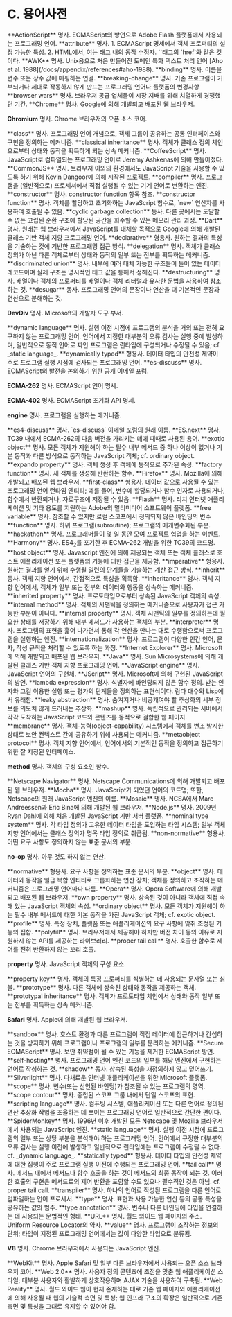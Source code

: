 # C. 용어사전

<span id='actionscript'>
  **ActionScript** 명사. ECMAScript의 방언으로 Adobe Flash 플랫폼에서 사용되는
  프로그래밍 언어.
</span>

<span id='attribute'>
  **attribute** 명사. 1. ECMAScript 명세에서 객체 프로퍼티의 설정 가능한 특성. 2. HTML에서, 여는 태그 내의 동작 수정자. `<a>`태그의 `href`와 같은 것이다.
</span>

<span id='awk'>
  **AWK** 명사. Unix용으로 처음 만들어진 도메인 특화 텍스트 처리 언어 [Aho et
  al. 1988](/docs/appendix/references#aho-1988).
</span>

<span id='binding'>
  **binding** 명사. 이름을 변수 또는 상수 값에 매핑하는 연결.
</span>

<span id='breaking-change'>
  **breaking-change** 명사. 기존 프로그램이 거부되거나 제대로 작동하지 않게
  만드는 프로그래밍 언어나 플랫폼의 변경사항
</span>

<span id='browser-wars'>
  **browser wars** 명사. 브라우저 공급 업체들이 시장 지배를 위해 치열하게
  경쟁했던 기간.
</span>

<span id='Chrome'>
  **Chrome** 명사. Google에 의해 개발되고 배포된 웹 브라우저.
</span>

<span id='Chromium'>**Chromium** 명사. Chrome 브라우저의 오픈 소스 코어.</span>

<span id='class'>
  **class** 명사. 프로그래밍 언어 개념으로, 객체 그룹이 공유하는 공통
  인터페이스와 구현을 정의하는 메커니즘.
</span>

<span id='classical-inheritance'>
  **classical inheritance** 명사. 객체가 클래스 정의 체인으로부터 상태와 동작을
  획득하게 되는 상속 메커니즘.
</span>

<span id='CoffeeScript'>
  **CoffeeScript** 명사. JavaScript로 컴파일되는 프로그래밍 언어로 Jeremy
  Ashkenas에 의해 만들어졌다.
</span>

<span id='CommonJS'>
  **CommonJS** 명사. 브라우저 이외의 환경에서도 JavaScript 기술을 사용할 수
  있도록 하기 위해 Kevin Dangoor에 의해 시작된 프로젝트.
</span>

<span id='compiler'>
  **compiler** 명사. 프로그램을 (일반적으로) 프로세서에서 직접 실행될 수 있는
  기계 언어로 변환하는 엔진.
</span>

<span id='constructor'>
  **constructor** 명사. constructor function 항목 참조.
</span>

<span id='constructor-function'>
  **constructor function** 명사. 객체를 할당하고 초기화하는 JavaScript 함수로,
  `new` 연산자를 사용하여 호출될 수 있음.
</span>

<span id='cyclic-garbage-collection'>
  **cyclic garbage collection** 동사. 다른 곳에서는 도달할 수 없는 고립된 순환
  구조에 할당된 공간을 회수할 수 있는 메모리 관리 과정.
</span>

<span id='Dart'>
  **Dart** 명사. 원래는 웹 브라우저에서 JavaScript를 대체할 목적으로 Google에
  의해 개발된 클래스 기반 객체 지향 프로그래밍 언어.
</span>

<span id='declarative'>
  **declarative** 형용사. 원하는 결과의 특성을 기술하는 것에 기반한 프로그래밍
  접근 방식.
</span>

<span id='delegation'>
  **delegation** 명사. 객체가 클래스 정의가 아닌 다른 객체로부터 상태와 동작의
  일부 또는 전부를 획득하는 메커니즘.
</span>

<span id='discriminated-union'>
  **discriminated union** 명사. 내부에 여러 대체 가능한 구조들이 들어 있는
  데이터 레코드이며 실제 구조는 명시적인 태그 값을 통해서 정해진다.
</span>

<span id='destructuring'>
  **destructuring** 명사. 배열이나 객체의 프로퍼티를 배열이나 객체 리터럴과
  유사한 문법을 사용하여 참조하는 것.
</span>

<span id='desugar'>
  **desugar** 동사. 프로그래밍 언어의 문장이나 연산을 더 기본적인 문장과
  연산으로 분해하는 것.
</span>

<span id='devdiv'>**DevDiv** 명사. Microsoft의 개발자 도구 부서.</span>

<span id='dynamic-language'>
  **dynamic language** 명사. 실행 이전 시점에 프로그램의 분석을 거의 또는 전혀
  요구하지 않는 프로그래밍 언어. 언어에서 지정한 대부분의 오류 검사는 실행 중에
  발생하며, 일반적으로 동적 언어로 짜인 프로그램은 런타임에 구성되거나 수정될 수
  있음; cf. _static language_.
</span>

<span id='dynamically-typed'>
  **dynamically typed** 형용사. 데이터 타입의 안전성 제약이 주로 프로그램 실행
  시점에 검사되는 프로그래밍 언어.
</span>

<span id='es-discuss'>
  **es-discuss** 명사. ECMAScript의 발전을 논의하기 위한 공개 이메일 포럼.
</span>

<span id='ecma-262'>**ECMA-262** 명사. ECMAScript 언어 명세.</span>

<span id='ecma-402'>**ECMA-402** 명사. ECMAScript 초기화 API 명세.</span>

<span id='engine'>**engine** 명사. 프로그램을 실행하는 메커니즘.</span>

<span id='es4-discuss'>
  **es4-discuss** 명사. `es-discuss` 이메일 포럼의 원래 이름.
</span>

<span id='ES-next'>
  **ES.next** 명사. TC39 내에서 ECMA-262의 다음 버전을 가리키는 데에 때때로
  사용된 용어.
</span>

<span id='exotic-object'>
  **exotic object** 명사. 모든 객체가 지원해야 하는 필수 내부 메서드 중 하나
  이상이 없거나 기본 동작과 다른 방식으로 동작하는 JavaScript 객체; cf. ordinary
  object.
</span>

<span id='expando-property'>
  **expando property** 명사. 객체 생성 후 객체에 동적으로 추가된 속성.
</span>

<span id='factory-function'>
  **factory function** 명사. 새 객체를 생성해 반환하는 함수.
</span>

<span id='firefox'>
  **Firefox** 명사. Mozilla에 의해 개발되고 배포된 웹 브라우저.
</span>

<span id='first-class'>
  **first-class** 형용사. 데이터 값으로 사용될 수 있는 프로그래밍 언어 런타임
  엔티티; 예를 들어, 변수에 할당되거나 함수 인자로 사용되거나, 함수에서
  반환되거나, 자료구조에 저장될 수 있음.
</span>

<span id='flash'>
  **Flash** 명사. 리치 인터넷 애플리케이션 및 기타 용도를 지원하는 Adobe의
  멀티미디어 소프트웨어 플랫폼.
</span>

<span id='free-variable'>
  **free variable** 명사. 참조할 수 있지만 로컬 스코프에서 정의되지 않은
  바인딩의 변수
</span>

<span id='function'>
  **function** 명사. 하위 프로그램(subroutine); 프로그램의 매개변수화된 부분.
</span>

<span id='hackathon'>
  **hackathon** 명사. 프로그래머들이 몇 일 동안 모여 프로젝트 협업을 하는
  이벤트.
</span>

<span id='Harmony'>
  **Harmony** 명사. ES4<sub>2</sub>를 포기한 후 ECMA-262 개발을 위한 TC39의
  코드명.
</span>

<span id='host-object'>
  **host object** 명사. Javascript 엔진에 의해 제공되는 객체 또는 객체 클래스로
  호스트 애플리케이션 또는 플랫폼의 기능에 대한 접근을 제공함.
</span>

<span id='imperative'>
  **imperative** 형용사. 원하는 결과를 얻기 위해 수행될 일련의 단계들을 기술하는
  계산 접근 방식.
</span>

<span id='inherit'>
  **inherit** 동사. 객체 지향 언어에서, 간접적으로 특성을 획득함.
</span>

<span id='inheritance'>
  **inheritance** 명사. 객체 지향 언어에서, 객체가 일부 또는 전부의 데이터와
  행동을 상속하는 메커니즘.
</span>

<span id='inherited-property'>
  **inherited property** 명사. 프로토타입으로부터 상속된 JavaScript 객체의 속성.
</span>

<span id='internal-method'>
  **internal method** 명사. 객체의 시맨틱을 정의하는 메커니즘으로 사용자가 접근
  가능한 부분이 아니다.
</span>

<span id='internal-property'>
  **internal property** 명사. 객체 시맨틱의 일부를 정의하는데 필요한 상태를
  저장하기 위해 내부 메서드가 사용하는 객체의 부분.
</span>

<span id='interpreter'>
  **interpreter** 명사. 프로그램의 표현을 훑어 나가면서 통해 각 연산을 만나는
  대로 수행함으로써 프로그램을 실행하는 엔진.
</span>

<span id='internationalization'>
  **internationalization** 명사. 프로그램이 다양한 인간 언어, 문자, 작성 규칙을
  처리할 수 있도록 하는 과정.
</span>

<span id='internet-explorer'>
  **Internet Explorer** 명사. Microsoft에 의해 개발되고 배포된 웹 브라우저.
</span>

<span id='Java'>
  **Java** 명사. Sun Microsystems에 의해 개발된 클래스 기반 객체 지향 프로그래밍
  언어.
</span>

<span id='JavaScript-engine'>
  **JavaScript engine** 명사. JavaScript 언어의 구현체.
</span>

<span id='JScript'>
  **JScript** 명사. Microsoft에 의해 구현된 JavaScript의 방언.
</span>

<span id='lambda-expression'>
  **lambda expression** 명사. 식별자에 바인딩되지 않은 함수 정의. 받는 인자와
  그걸 이용한 실행 또는 평가의 단계들을 정의하는 표현식이다. 람다 대수와
  Lisp에서 유래함.
</span>

<span id='leaky-abstraction'>
  **leaky abstraction** 명사. 숨겨지거나 비공개여야 할 추상화의 세부 정보를
  의도치 않게 드러내는 추상화.
</span>

<span id='mashup'>
  **mashup** 명사. 독립적으로 관리되는 서버에서 각각 도착하는 JavaScript 코드와
  콘텐츠를 동적으로 결합한 웹 페이지.
</span>

<span id='membrane'>
  **membrane** 명사. 객체-능력(object-capability) 시스템에서 객체를 변조 방지한
  상태로 보안 컨텍스트 간에 공유하기 위해 사용되는 메커니즘.
</span>

<span id='metaobject-protocol'>
  **metaobject protocol** 명사. 객체 지향 언어에서, 언어에서의 기본적인 동작을
  정의하고 접근하기 위한 잘 지정된 인터페이스.
</span>

<span id='method'>**method** 명사. 객체의 구성 요소인 함수.</span>

<span id='netscape-navigator'>
  **Netscape Navigator** 명사. Netscape Communications에 의해 개발되고 배포된 웹
  브라우저.
</span>

<span id='mocha'>
  **Mocha** 명사. JavaScript가 되었던 언어의 코드명; 또한, Netscape의 원래
  JavaScript 엔진의 이름.
</span>

<span id='mosaic'>
  **Mosaic** 명사. NCSA에서 Marc Andreessen과 Eric Bina에 의해 개발된 웹
  브라우저.
</span>

<span id='Node.js'>
  **Node.js** 명사. 2009년 Ryan Dahl에 의해 처음 개발된 JavaScript 기반 서버
  플랫폼.
</span>

<span id='nominal-type-system'>
  **nominal type system** 명사. 각 타입 정의가 고유한 데이터 타입을 도입하는
  타입 시스템; 일부 객체 지향 언어에서는 클래스 정의가 명목 타입 정의로 취급됨.
</span>

<span id='non-normative'>
  **non-normative** 형용사. 어떤 요구 사항도 정의하지 않는 표준 문서의 부분.
</span>

<span id='no-op'>**no-op** 명사. 아무 것도 하지 않는 연산.</span>

<span id='normative'>
  **normative** 형용사. 요구 사항을 정의하는 표준 문서의 부분.
</span>

<span id='object'>
  **object** 명사. 데이터와 동작을 일급 복합 엔티티로 그룹화하는 연산 장치;
  객체를 정의하고 조작하는 메커니즘은 프로그래밍 언어마다 다름.
</span>

<span id='Opera'>
  **Opera** 명사. Opera Software에 의해 개발되고 배포된 웹 브라우저.
</span>

<span id='own-property'>
  **own property** 명사. 상속된 것이 아니라 객체에 직접 속해 있는 JavaScript
  객체의 속성.
</span>

<span id='ordinary-object'>
  **ordinary object** 명사. 모든 객체가 지원해야 하는 필수 내부 메서드에 대한
  기본 동작을 가진 JavaScript 객체; cf. exotic object.
</span>

<span id='profile'>
  **profile** 명사. 특정 장치, 플랫폼 또는 애플리케이션의 요구 사항에 맞춰
  조정된 기능의 집합.
</span>

<span id='polyfill'>
  **polyfill** 명사. 브라우저에서 제공해야 하지만 버전 차이 등의 이유로 지원하지
  않는 API를 제공하는 라이브러리.
</span>

<span id='proper-tail-call'>
  **proper tail call** 명사. 호출한 함수로 제어를 전혀 반환하지 않는 꼬리 호출.
</span>

<span id='property'>**property** 명사. JavaScript 객체의 구성 요소.</span>

<span id='property-key'>
  **property key** 명사. 객체의 특정 프로퍼티를 식별하는 데 사용되는 문자열 또는
  심볼.
</span>

<span id='prototype'>
  **prototype** 명사. 다른 객체에 상속된 상태와 동작을 제공하는 객체.
</span>

<span id='prototypal-inheritance'>
  **prototypal inheritance** 명사. 객체가 프로토타입 체인에서 상태와 동작 일부
  또는 전부를 획득하는 상속 메커니즘.
</span>

<span id='safari'>**Safari** 명사. Apple에 의해 개발된 웹 브라우저.</span>

<span id='sandbox'>
  **sandbox** 명사. 호스트 환경과 다른 프로그램이 직접 데이터에 접근하거나
  간섭하는 것을 방지하기 위해 프로그램이나 프로그램의 일부를 분리하는 메커니즘.
</span>

<span id='secure-ecmascript'>
  **Secure ECMAScript** 명사. 보안 취약점이 될 수 있는 기능을 제거한 ECMAScript
  방언.
</span>

<span id='self-hosting'>
  **self-hosting** 명사. 프로그래밍 언어 엔진 코드의 일부를 해당 엔진에서
  구현하는 언어로 작성하는 것.
</span>

<span id='shadow'>
  **shadow** 동사. 상속된 특성을 재정의하지 않고 덮어쓰기.
</span>

<span id='silverlight'>
  **Silverlight** 명사. 다채로운 인터넷 애플리케이션을 위한 Microsoft 플랫폼.
</span>

<span id='scope'>
  **scope** 명사. 변수(또는 선언된 바인딩)가 참조될 수 있는 프로그램의 영역.
</span>

<span id='scope-contour'>
  **scope contour** 명사. 중첩된 스코프 그룹 내에서 단일 스코프의 표현.
</span>

<span id='scripting-language'>
  **scripting language** 명사. 컴퓨팅 시스템, 애플리케이션 또는 다른 언어로
  정의된 연산 추상화 작업을 조율하는 데 쓰이는 프로그래밍 언어로 일반적으로
  간단한 편이다.
</span>

<span id='spidermonkey'>
  **SpiderMonkey** 명사. 1996년 이후 개발된 모든 Netscape 및 Mozilla
  브라우저에서 사용되는 JavaScript 엔진.
</span>

<span id='static-language'>
  **static language** 명사. 실행 이전 시점에 프로그램의 일부 또는 상당 부분을
  분석해야 하는 프로그래밍 언어. 언어에서 규정한 대부분의 오류 검사는 실행
  이전에 발생하고 일반적으로 런타임에는 프로그램이 수정될 수 없다. cf. _dynamic
  language_.
</span>

<span id='statically-typed'>
  **statically typed** 형용사. 데이터 타입의 안전성 제약에 대한 집행이 주로
  프로그램 실행 이전에 수행되는 프로그래밍 언어.
</span>

<span id='tail-call'>
  **tail call** 명사. 메서드 내에서 메서드나 함수 호출을 하는 것이 메서드의 최종
  동작이 되는 것. 이러한 호출의 구현은 메서드로의 제어 반환을 포함할 수도 있으나
  필수적인 것은 아님. cf. proper tail call.
</span>

<span id='transpiler'>
  **transpiler** 명사. 하나의 언어로 작성된 프로그램을 다른 언어로 컴파일하는
  언어 프로세서.
</span>

<span id='type'>
  **type** 명사. 표현과 사용 가능한 연산 등의 공통 특성을 공유하는 값의 범주.
</span>

<span id='type-annotation'>
  **type annotation** 명사. 변수나 다른 바인딩에 타입을 연결하는 데 사용되는
  문법적인 형태.
</span>

<span id='url'>
  **URL** 명사. 월드 와이드 웹 페이지의 주소. Uniform Resource Locator의 약자.
</span>

<span id='value'>
  **value** 명사. 프로그램이 조작하는 정보의 단위; 타입이 지정된 프로그래밍
  언어에서는 값이 다양한 타입으로 분류됨.
</span>

<span id='v8'>**V8** 명사. Chrome 브라우저에서 사용되는 JavaScript 엔진.</span>

<span id='webkit'>
  **WebKit** 명사. Apple Safari 및 일부 다른 브라우저에서 사용되는 오픈 소스
  브라우저 코어.
</span>

<span id='web-2.0'>
  **Web 2.0** 명사. 사용자 정의 콘텐츠에 초점을 맞춘 웹 애플리케이션 스타일;
  대부분 사용자와 활발하게 상호작용하며 AJAX 기술을 사용하여 구축됨.
</span>

<span id='web-reality'>
  **Web Reality** 명사. 월드 와이드 웹이 현재 존재하는 대로 기존 웹 페이지와
  애플리케이션에 의해 사용될 때 웹의 기술적 측면 및 특성; 웹 인프라 구조의
  확장은 일반적으로 기존 측면 및 특성을 그대로 유지할 수 있어야 함.
</span>
